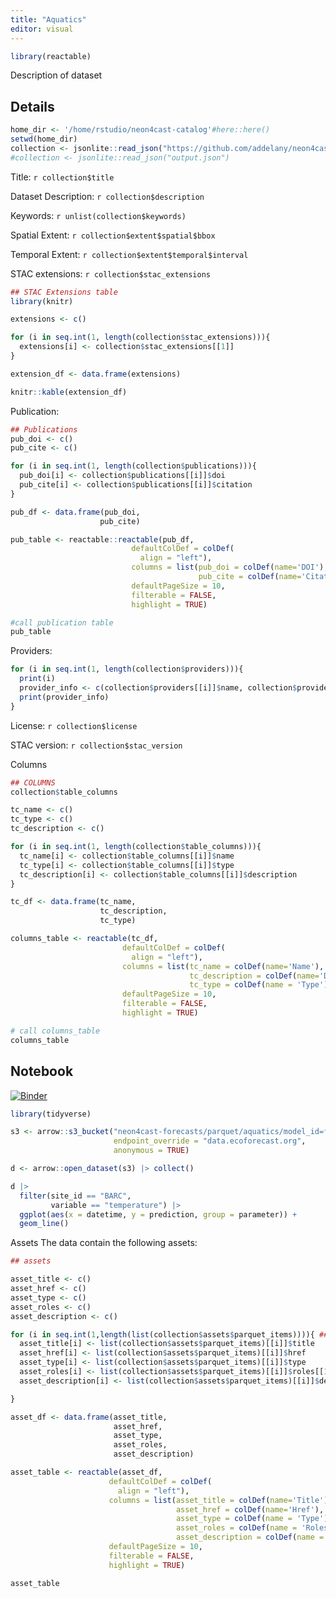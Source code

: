 ```yaml
---
title: "Aquatics"
editor: visual
---
```


```r
library(reactable)
```

Description of dataset

::: panel-tabset
## Details

```r
home_dir <- '/home/rstudio/neon4cast-catalog'#here::here()
setwd(home_dir)
collection <- jsonlite::read_json("https://github.com/addelany/neon4cast-catalog/raw/main/output.json")
#collection <- jsonlite::read_json("output.json")

```

Title: `r collection$title`

Dataset Description: `r collection$description`

Keywords: `r unlist(collection$keywords)`

Spatial Extent: `r collection$extent$spatial$bbox`

Temporal Extent: `r collection$extent$temporal$interval`

STAC extensions:
`r collection$stac_extensions`

```r
## STAC Extensions table
library(knitr)

extensions <- c()

for (i in seq.int(1, length(collection$stac_extensions))){
  extensions[i] <- collection$stac_extensions[[1]]
}

extension_df <- data.frame(extensions)
```

```r
knitr::kable(extension_df)
```

Publication:
```r

## Publications
pub_doi <- c()
pub_cite <- c()

for (i in seq.int(1, length(collection$publications))){
  pub_doi[i] <- collection$publications[[i]]$doi
  pub_cite[i] <- collection$publications[[i]]$citation
}

pub_df <- data.frame(pub_doi,
                    pub_cite)

pub_table <- reactable::reactable(pub_df,
                           defaultColDef = colDef(
                             align = "left"),
                           columns = list(pub_doi = colDef(name='DOI'),
                                          pub_cite = colDef(name='Citation')),
                           defaultPageSize = 10,
                           filterable = FALSE,
                           highlight = TRUE)
```

```r
#call publication table 
pub_table
```

Providers:
```r
for (i in seq.int(1, length(collection$providers))){
  print(i)
  provider_info <- c(collection$providers[[i]]$name, collection$providers[[i]]$url, c(unlist(collection$providers[[i]]$roles)))
  print(provider_info)
}
```

License: `r collection$license`

STAC version: `r collection$stac_version`

Columns
```r
## COLUMNS
collection$table_columns

tc_name <- c()
tc_type <- c()
tc_description <- c()

for (i in seq.int(1, length(collection$table_columns))){
  tc_name[i] <- collection$table_columns[[i]]$name
  tc_type[i] <- collection$table_columns[[i]]$type
  tc_description[i] <- collection$table_columns[[i]]$description
}

tc_df <- data.frame(tc_name,
                    tc_description,
                    tc_type)

columns_table <- reactable(tc_df,
                         defaultColDef = colDef(
                           align = "left"),
                         columns = list(tc_name = colDef(name='Name'),
                                        tc_description = colDef(name='Description'),
                                        tc_type = colDef(name = 'Type')),
                         defaultPageSize = 10,
                         filterable = FALSE,
                         highlight = TRUE)
```

```r
# call columns_table 
columns_table
```

## Notebook

[![Binder](https://mybinder.org/badge_logo.svg)](https://mybinder.org/v2/gh/eco4cast/neon4cast-catalog/HEAD?urlpath=rstudio)

```r
library(tidyverse)
```

```r
s3 <- arrow::s3_bucket("neon4cast-forecasts/parquet/aquatics/model_id=flareGLM/reference_datetime=2023-02-24", 
                       endpoint_override = "data.ecoforecast.org",
                       anonymous = TRUE)

d <- arrow::open_dataset(s3) |> collect()
```

```r
d |> 
  filter(site_id == "BARC",
         variable == "temperature") |> 
  ggplot(aes(x = datetime, y = prediction, group = parameter)) +
  geom_line()

```


Assets
The data contain the following assets:
```r
## assets

asset_title <- c()
asset_href <- c()
asset_type <- c()
asset_roles <- c()
asset_description <- c()

for (i in seq.int(1,length(list(collection$assets$parquet_items)))){ ## this needs to be converted to list before this step (do in build_collection)
  asset_title[i] <- list(collection$assets$parquet_items)[[i]]$title
  asset_href[i] <- list(collection$assets$parquet_items)[[i]]$href
  asset_type[i] <- list(collection$assets$parquet_items)[[i]]$type
  asset_roles[i] <- list(collection$assets$parquet_items)[[i]]$roles[[1]]
  asset_description[i] <- list(collection$assets$parquet_items)[[i]]$description

}

asset_df <- data.frame(asset_title,
                       asset_href,
                       asset_type,
                       asset_roles,
                       asset_description)

asset_table <- reactable(asset_df,
                      defaultColDef = colDef(
                        align = "left"),
                      columns = list(asset_title = colDef(name='Title'),
                                     asset_href = colDef(name='Href'),
                                     asset_type = colDef(name = 'Type'),
                                     asset_roles = colDef(name = 'Roles'),
                                     asset_description = colDef(name = 'description')),
                      defaultPageSize = 10,
                      filterable = FALSE,
                      highlight = TRUE)
```

```r
asset_table
```
:::
